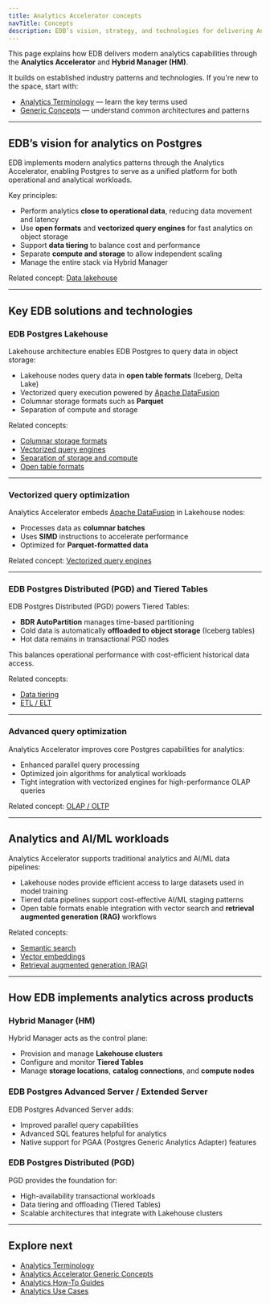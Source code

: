 ```yaml
---
title: Analytics Accelerator concepts
navTitle: Concepts
description: EDB’s vision, strategy, and technologies for delivering Analytics Accelerator capabilities on Postgres.
---
```


This page explains how EDB delivers modern analytics capabilities through the **Analytics Accelerator** and **Hybrid Manager (HM)**.

It builds on established industry patterns and technologies. If you're new to the space, start with:

-   [Analytics Terminology](./terminology) — learn the key terms used
-   [Generic Concepts](./generic-concepts) — understand common architectures and patterns

* * *

## EDB’s vision for analytics on Postgres

EDB implements modern analytics patterns through the Analytics Accelerator, enabling Postgres to serve as a unified platform for both operational and analytical workloads.

Key principles:

-   Perform analytics **close to operational data**, reducing data movement and latency
-   Use **open formats** and **vectorized query engines** for fast analytics on object storage
-   Support **data tiering** to balance cost and performance
-   Separate **compute and storage** to allow independent scaling
-   Manage the entire stack via Hybrid Manager

Related concept: [Data lakehouse](./generic-concepts#data-lakehouse)

* * *

## Key EDB solutions and technologies

### EDB Postgres Lakehouse

Lakehouse architecture enables EDB Postgres to query data in object storage:

-   Lakehouse nodes query data in **open table formats** (Iceberg, Delta Lake)
-   Vectorized query execution powered by [Apache DataFusion](https://datafusion.apache.org/)
-   Columnar storage formats such as **Parquet**
-   Separation of compute and storage

Related concepts:

-   [Columnar storage formats](./generic-concepts#columnar-storage-formats)
-   [Vectorized query engines](./generic-concepts#vectorized-query-engines)
-   [Separation of storage and compute](./generic-concepts#separation-of-storage-and-compute)
-   [Open table formats](./generic-concepts#open-table-formats)

* * *

### Vectorized query optimization

Analytics Accelerator embeds [Apache DataFusion](https://datafusion.apache.org/) in Lakehouse nodes:

-   Processes data as **columnar batches**
-   Uses **SIMD** instructions to accelerate performance
-   Optimized for **Parquet-formatted data**

Related concept: [Vectorized query engines](./generic-concepts#vectorized-query-engines)

* * *

### EDB Postgres Distributed (PGD) and Tiered Tables

EDB Postgres Distributed (PGD) powers Tiered Tables:

-   **BDR AutoPartition** manages time-based partitioning
-   Cold data is automatically **offloaded to object storage** (Iceberg tables)
-   Hot data remains in transactional PGD nodes

This balances operational performance with cost-efficient historical data access.

Related concepts:

-   [Data tiering](./generic-concepts#data-tiering)
-   [ETL / ELT](./generic-concepts#etl--elt)

* * *

### Advanced query optimization

Analytics Accelerator improves core Postgres capabilities for analytics:

-   Enhanced parallel query processing
-   Optimized join algorithms for analytical workloads
-   Tight integration with vectorized engines for high-performance OLAP queries

Related concept: [OLAP / OLTP](./generic-concepts#olap--oltp)

* * *

## Analytics and AI/ML workloads

Analytics Accelerator supports traditional analytics and AI/ML data pipelines:

-   Lakehouse nodes provide efficient access to large datasets used in model training
-   Tiered data pipelines support cost-effective AI/ML staging patterns
-   Open table formats enable integration with vector search and **retrieval augmented generation (RAG)** workflows

Related concepts:

-   [Semantic search](./generic-concepts#semantic-search)
-   [Vector embeddings](./generic-concepts#vector-embeddings)
-   [Retrieval augmented generation (RAG)](./generic-concepts#retrieval-augmented-generation-rag)

* * *

## How EDB implements analytics across products

### Hybrid Manager (HM)

Hybrid Manager acts as the control plane:

-   Provision and manage **Lakehouse clusters**
-   Configure and monitor **Tiered Tables**
-   Manage **storage locations**, **catalog connections**, and **compute nodes**

### EDB Postgres Advanced Server / Extended Server

EDB Postgres Advanced Server adds:

-   Improved parallel query capabilities
-   Advanced SQL features helpful for analytics
-   Native support for PGAA (Postgres Generic Analytics Adapter) features

### EDB Postgres Distributed (PGD)

PGD provides the foundation for:

-   High-availability transactional workloads
-   Data tiering and offloading (Tiered Tables)
-   Scalable architectures that integrate with Lakehouse clusters

* * *

## Explore next

-   [Analytics Terminology](./terminology)
-   [Analytics Accelerator Generic Concepts](./generic-concepts)
-   [Analytics How-To Guides](/edb-postgres-ai/latest/hybrid-manager/analytics/learn/how-to/)
-   [Analytics Use Cases](/edb-postgres-ai/latest/hybrid-manager/analytics/learn/use-cases/)
